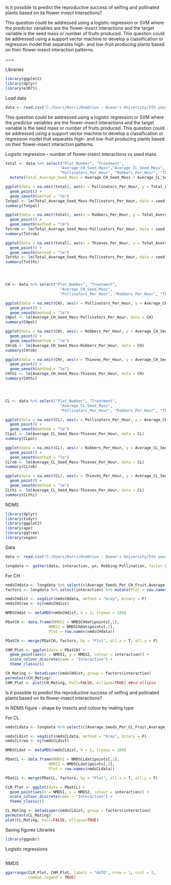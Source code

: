 Is it possible to predict the reproductive success of selfing and pollinated plants based on its flower-insect interactions? 

This question could be addressed using a logistic regression or SVM where the predictor variables are the flower-insect interactions and the target variable is the seed mass or number of fruits produced. This question could be addressed using a support vector machine to develop a classification or regression model that separates high- and low-fruit producing plants based on their flower-insect interaction patterns. 

~~~

Libraries
```r

library(ggplot2)
library(dplyr)
library(e1071)

```
Load data
```r

data <- read.csv("C:/Users/Kerri/OneDrive - Queen's University/5th year/Winter/BIOL432/BIOL432_FinalProject/Soper_Gorden_Adler_AJB_2018_Flower_Insect_Interactions_Processed_Data.csv")

```



This question could be addressed using a logistic regression or SVM where the predictor variables are the flower-insect interactions and the target variable is the seed mass or number of fruits produced. This question could be addressed using a support vector machine to develop a classification or regression model that separates high- and low-fruit producing plants based on their flower-insect interaction patterns. 


Logistic regression - number of flower-insect interactions vs seed mass
```r
total <- data %>% select("Plot_Number", "Treatment",
                        "Average_CH_Seed_Mass","Average_CL_Seed_Mass",
                        "Pollinators_Per_Hour", "Robbers_Per_Hour", "Thieves_Per_Hour") %>%
  mutate(Total_Average_Seed_Mass = Average_CH_Seed_Mass + Average_CL_Seed_Mass)

ggplot(data = na.omit(total), aes(x = Pollinators_Per_Hour, y = Total_Average_Seed_Mass)) +
  geom_point() +
  geom_smooth(method = "lm")
Totpol <- lm(Total_Average_Seed_Mass~Pollinators_Per_Hour, data = seed)
summary(Totpol)

ggplot(data = na.omit(total), aes(x = Robbers_Per_Hour, y = Total_Average_Seed_Mass)) +
  geom_point() +
  geom_smooth(method = "lm")
Totrob <- lm(Total_Average_Seed_Mass~Pollinators_Per_Hour, data = seed)
summary(Totrob)

ggplot(data = na.omit(total), aes(x = Thieves_Per_Hour, y = Total_Average_Seed_Mass)) +
  geom_point() +
  geom_smooth(method = "lm")
Totthi <- lm(Total_Average_Seed_Mass~Pollinators_Per_Hour, data = seed)
summary(Totthi)




CH <- data %>% select("Plot_Number", "Treatment",
                        "Average_CH_Seed_Mass",
                        "Pollinators_Per_Hour", "Robbers_Per_Hour", "Thieves_Per_Hour")

ggplot(data = na.omit(CH), aes(x = Pollinators_Per_Hour, y = Average_CH_Seed_Mass)) +
  geom_point() +
  geom_smooth(method = "lm")
CHpol <- lm(Average_CH_Seed_Mass~Pollinators_Per_Hour, data = CH)
summary(CHpol)

ggplot(data = na.omit(CH), aes(x = Robbers_Per_Hour, y = Average_CH_Seed_Mass)) +
  geom_point() +
  geom_smooth(method = "lm")
CHrob <- lm(Average_CH_Seed_Mass~Robbers_Per_Hour, data = CH)
summary(CHrob)

ggplot(data = na.omit(CH), aes(x = Thieves_Per_Hour, y = Average_CH_Seed_Mass)) +
  geom_point() +
  geom_smooth(method = "lm")
CHthi <- lm(Average_CH_Seed_Mass~Thieves_Per_Hour, data = CH)
summary(CHthi)




CL <- data %>% select("Plot_Number", "Treatment",
                        "Average_CL_Seed_Mass",
                        "Pollinators_Per_Hour", "Robbers_Per_Hour", "Thieves_Per_Hour")

ggplot(data = na.omit(CL), aes(x = Pollinators_Per_Hour, y = Average_CL_Seed_Mass)) +
  geom_point() +
  geom_smooth(method = "lm")
CLpol <- lm(Average_CL_Seed_Mass~Thieves_Per_Hour, data = CL)
summary(CLpol)

ggplot(data = na.omit(CL), aes(x = Robbers_Per_Hour, y = Average_CL_Seed_Mass)) +
  geom_point() +
  geom_smooth(method = "lm")
CLrob <- lm(Average_CL_Seed_Mass~Thieves_Per_Hour, data = CL)
summary(CLrob)

ggplot(data = na.omit(CL), aes(x = Thieves_Per_Hour, y = Average_CL_Seed_Mass)) +
  geom_point() +
  geom_smooth(method = "lm")
CLthi <- lm(Average_CL_Seed_Mass~Thieves_Per_Hour, data = CL)
summary(CLthi)

```

NDMS

```r
library(dplyr)
library(tidyr)
library(ggplot2)
library(ape)
library(ggtree)
library(vegan)
```

Data
```r
data <- read.csv("C:/Users/Kerri/OneDrive - Queen's University/5th year/Winter/BIOL432/BIOL432_FinalProject/Soper_Gorden_Adler_AJB_2018_Flower_Insect_Interactions_Processed_Data.csv") %>% select(c(Robbing,Florivory,Pollination,Average_Seeds_Per_CH_Fruit,Average_Seeds_Per_CL_Fruit,Average_CH_Seed_Mass,Average_CL_Seed_Mass))

longdata <- gather(data, interaction, yn, Robbing:Pollination, factor_key = T) %>% na.omit() %>% filter(!yn == "N")

```


For CH
```r
nmdsCHdata <- longdata %>% select(c(Average_Seeds_Per_CH_Fruit,Average_Seeds_Per_CL_Fruit,Average_CH_Seed_Mass,Average_CL_Seed_Mass)) 
factors <- longdata %>% select(interaction) %>% mutate(Plot = row.names(longdata))

nmdsCHdist <- vegdist(nmdsCHdata, method = "bray", binary = F)
nmdsCHtree <- nj(nmdsCHdist)

NMDSCHdat <- metaMDS(nmdsCHdist, k = 2, trymax = 100)

PDatCH <- data.frame(NMDS1 = NMDSCHdat$points[,1],
                   NMDS2 = NMDSCHdat$points[,2],
                   Plot = row.names(nmdsCHdata))

PDatCH <- merge(PDatCH, factors, by = "Plot", all.x = T, all.y = F)

CHM_Plot <- ggplot(data = PDatCH) +
  geom_point(aes(x = NMDS1, y = NMDS2, colour = interaction)) +
  scale_colour_discrete(name = "Interaction") +
  theme_classic()

CH_Mating <- betadisper(nmdsCHdist, group = factors$interaction)
permutest(CH_Mating)
CHM_Plot <- plot(CH_Mating, hull=FALSE, ellipse=TRUE) ##sd ellipse

```


Is it possible to predict the reproductive success of selfing and pollinated plants based on its flower-insect interactions? 

in NDMS figure - shape by insects and colour by mating type


For CL
```r
nmdsCLdata <- longdata %>% select(c(Average_Seeds_Per_CL_Fruit,Average_CL_Seed_Mass)) 

nmdsCLdist <- vegdist(nmdsCLdata, method = "bray", binary = F)
nmdsCLtree <- nj(nmdsCLdist)

NMDSCLdat <- metaMDS(nmdsCLdist, k = 2, trymax = 100)

PDatCL <- data.frame(NMDS1 = NMDSCLdat$points[,1],
                   NMDS2 = NMDSCLdat$points[,2],
                   Plot = row.names(nmdsCLdata))

PDatCL <- merge(PDatCL, factors, by = "Plot", all.x = T, all.y = F)

CLM_Plot <- ggplot(data = PDatCL) +
  geom_point(aes(x = NMDS1, y = NMDS2, colour = interaction)) +
  scale_colour_discrete(name = "Interaction") +
  theme_classic()

CL_Mating <- betadisper(nmdsCLdist, group = factors$interaction)
permutest(CL_Mating)
plot(CL_Mating, hull=FALSE, ellipse=TRUE)

```


Saving figures
Libraries
```r

library(ggpubr)

```
Logistic regressions
```r

```

NMDS
```r

ggarrange(CLM_Plot, CHM_Plot, labels = "AUTO", nrow = 1, ncol = 2,
          common.legend = TRUE)

```




